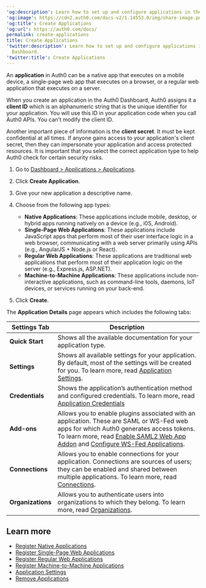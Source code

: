 ---
'og:description': Learn how to set up and configure applications in the Auth0 Dashboard.
'og:image': https://cdn2.auth0.com/docs-v2/1.14553.0/img/share-image.png
'og:title': Create Applications
'og:url': https://auth0.com/docs/
permalink: create-applications
title: Create Applications
'twitter:description': Learn how to set up and configure applications in the Auth0
  Dashboard.
'twitter:title': Create Applications
---
An **application** in Auth0 can be a native app that executes on a mobile device, a single-page web app that executes on a browser, or a regular web application that executes on a server.

When you create an application in the <Tooltip tip="Auth0 Dashboard: Auth0's main product to configure your services." cta="View Glossary" href="/docs/glossary?term=Auth0+Dashboard">Auth0 Dashboard</Tooltip>, Auth0 assigns it a **<Tooltip tip="Auth0 Dashboard: Auth0's main product to configure your services." cta="View Glossary" href="/docs/glossary?term=client+ID">client ID</Tooltip>** which is an alphanumeric string that is the unique identifier for your application. You will use this ID in your application code when you call Auth0 APIs. You can't modify the client ID.

Another important piece of information is the **<Tooltip tip="Client Secret: Secret used by a client (application) to authenticate with the Authorization Server; it should be known to only the client and the Authorization Server and must be sufficiently random to not be guessable." cta="View Glossary" href="/docs/glossary?term=client+secret">client secret</Tooltip>**. It must be kept confidential at all times. If anyone gains access to your application's client secret, then they can impersonate your application and access protected resources. It is important that you select the correct application type to help Auth0 check for certain security risks.

1. Go to [Dashboard > Applications > Applications](https://manage.auth0.com/#/applications).
2. Click **Create Application**.
3. Give your new application a descriptive name.
4. Choose from the following app types:

   * **Native Applications**: These applications include mobile, desktop, or hybrid apps running natively on a device (e.g., i0S, Android).
   * **Single-Page Web Applications**: These applications include JavaScript apps that perform most of their user interface logic in a web browser, communicating with a web server primarily using APIs (e.g., AngularJS + Node.js or React).
   * **Regular Web Applications**: These applications are traditional web applications that perform most of their application logic on the server (e.g., Express.js, ASP.NET).
   * **Machine-to-Machine Applications**: These applications include non-interactive applications, such as command-line tools, daemons, IoT devices, or services running on your back-end.
5. Click **Create**.

The **Application** **Details** page appears which includes the following tabs:

<table class="table"><thead>
<tr>
<th><strong>Settings Tab</strong></th>
<th><strong>Description</strong></th>
</tr>
</thead>
<tbody>
<tr>
<td><strong>Quick Start</strong></td>
<td>Shows all the available documentation for your application type.</td>
</tr>
<tr>
<td><strong>Settings</strong></td>
<td>Shows all available settings for your application. By default, most of the settings will be created for you. To learn more, read <a href="/docs/get-started/applications/application-settings">Application Settings</a>.</td>
</tr>
<tr>
<td><strong>Credentials</strong></td>
<td>Shows the application’s authentication method and configured credentials. To learn more, read <a href="/docs/secure/application-credentials">Application Credentials</a></td>
</tr>
<tr>
<td><strong>Add-ons</strong></td>
<td>Allows you to enable plugins associated with an application. These are SAML or WS-Fed web apps for which Auth0 generates access tokens. To learn more, read <a href="/docs/authenticate/protocols/saml/saml-sso-integrations/enable-saml2-web-app-addon">Enable SAML2 Web App Addon</a> and <a href="/docs/get-started/applications/update-application-connections">Configure WS-Fed Applications</a>.</td>
</tr>
<tr>
<td><strong>Connections</strong></td>
<td>Allows you to enable connections for your application. Connections are sources of users; they can be enabled and shared between multiple applications. To learn more, read <a href="/docs/authenticate/identity-providers">Connections</a>.</td>
</tr>
<tr>
<td><strong>Organizations</strong></td>
<td>Allows you to authenticate users into organizations to which they belong. To learn more, read <a href="/docs/manage-users/organizations">Organizations</a>.</td>
</tr>
</tbody>
</table>

## Learn more

* [Register Native Applications](/docs/get-started/auth0-overview/create-applications/native-apps)
* [Register Single-Page Web Applications](/docs/get-started/auth0-overview/create-applications/single-page-web-apps)
* [Register Regular Web Applications](/docs/get-started/auth0-overview/create-applications/regular-web-apps)
* [Register Machine-to-Machine Applications](/docs/get-started/auth0-overview/create-applications/machine-to-machine-apps)
* [Application Settings](/docs/get-started/applications/application-settings)
* [Remove Applications](/docs/get-started/applications/remove-applications)